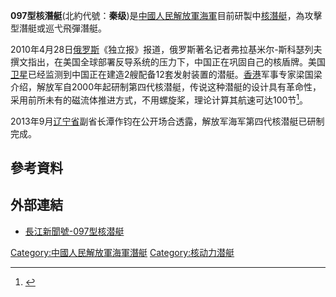 {{多個問題|
{{copy edit|time=2013-09-21T13:08:25+00:00}}
{{refimprove|time=2013-09-21T13:08:25+00:00}}
{{expand|time=2013-04-02T03:59:56+00:00}}
}}
{{潜艇
|名称= 097型[[File:Naval_Ensign_of_the_People's_Republic_of_China.svg|30px]]
|图片= 
|照片说明= 
|图片2= 
|照片说明2= 
|舰种= 攻擊[[核潜艇|核潜艇]]
|命名= 
|拥有国= {{PRC}}
|舰级=
|代号= [[北约代号|北约代号]]：秦級
|制造= [[渤海船舶重工|渤海船舶重工有限责任公司]]
|前型= [[095型核潜艇|095型核潜艇]]
|次型= 尚無
|同型= 研制中 
|数量= 
|下订=
|竣工= 
|下水=
|服役= 
|退役=
|结局=
|除籍=
|状态=建造中
|绰号=
|荣誉= 
|水上排水量=
|水下排水量=
|水上吃水=
|极限潜深=800米
|长度= 112.9米
|阔度= 13.2米
|结构=
|动力系统= [[核動力|核子動力]]
|燃料= [[铀|铀]]
|功率=
|叶轴=
|水上极速=
|潜行极速=
|续航力= 
|自持力= 
|乘员= 
|电子设备= 
|鱼雷= 533公釐魚雷發射管
|火炮=
|导弹=潛射鷹擊系列反艦飛彈
|其他武备=
}}
'''097型核潛艇'''(北約代號：'''秦级''')是[[中國人民解放軍海軍|中國人民解放軍海軍]]目前研製中[[核潛艇|核潛艇]]，為攻擊型潛艇或巡弋飛彈潛艇。

2010年4月28日[[俄罗斯|俄罗斯]]《独立报》报道，俄罗斯著名记者弗拉基米尔-斯科瑟列夫撰文指出，在美国全球部署反导系统的压力下，中国正在巩固自己的核盾牌。美国[[卫星|卫星]]已经监测到中国正在建造2艘配备12套发射装置的潜艇。[[香港|香港]]军事专家梁国梁介绍，解放军自2000年起研制第四代核潜艇，传说这种潜艇的设计具有革命性，采用前所未有的磁流体推进方式，不用螺旋桨，理论计算其航速可达100节<ref>{{cite news|url=http://mil.news.sina.com.cn/2013-08-20/0848736269.html|title=港媒侈谈中国四代核潜艇：磁流体推进航速100节|accessdate=2015-01-03|work=|publisher=环球网|date=2013-08-20|archive-date=2015-01-04|archive-url=https://web.archive.org/web/20150104025358/http://mil.news.sina.com.cn/2013-08-20/0848736269.html|dead-url=no}}</ref>。

2013年9月[[辽宁省|辽宁省]]副省长潭作钧在公开场合透露，解放军海军第四代核潜艇已研制完成。
==參考資料==
{{reflist}}

==外部連結==
*[http://www.iask.ca/news/world/2013/0901/220240.html 長江新聞號-097型核潜艇]{{Wayback|url=http://www.iask.ca/news/world/2013/0901/220240.html |date=20130907183622 }}
{{PRC潜艇}}

[[Category:中國人民解放軍海軍潛艇|Category:中國人民解放軍海軍潛艇]]
[[Category:核动力潜艇|Category:核动力潜艇]]